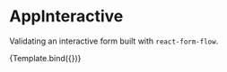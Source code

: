 
<Meta title="AppInteractive" component={AppInteractive} />

<Props of={AppInteractive} />


# AppInteractive

Validating an interactive form built with `react-form-flow`.

<Canvas>
  <Story
    name="Default"
    argTypes={{
      minNameLength: {
        control: { 
          type: 'range', 
          min: 2, 
          max: 20, 
          step: 1,
        },
      },
      minDescriptionLength: {
          control: { 
            type: 'range', 
            min: 10, 
            max: 2000, 
            step: 1,
          },
        },
    }}
    args={{
      requiredNameMessage: 'Name is required!',
      minNameLength: 5,
      requiredDescriptionMessage: 'Description is required!',
      minDescriptionLength: 300,
    }}
  >
    {Template.bind({})}
  </Story>
</Canvas>